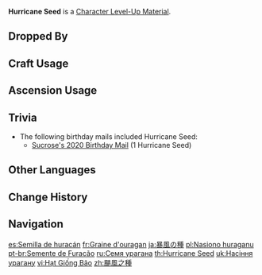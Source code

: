 {{Item Infobox
|id           = 113001
|image        = Item_Hurricane Seed.png
|type         = Character Level-Up Materials
|group        = Normal Boss Drops
|invCategory  = Character Development Items
|quality      = 4
|description  = The imploded form of an Anemo Hypostasis upon its defeat. It contains the essence of Anemo energy.<br />It is said that the power to create hurricanes resides within its seemingly fragile body. This butterfly of pure Anemo energy must be waiting for the day to conjure up storms once again.
|source1      = Dropped by Lv. 30+ [[Anemo Hypostasis]]
|source2      = 
|source3      = 
|source4      = 
|source5      = 
}}
'''Hurricane Seed''' is a [[Character Level-Up Material]].

==Dropped By==
{{Dropped By|level=30}}

==Craft Usage==
{{Craft Usage}}

==Ascension Usage==
{{Ascension Usage}}

==Trivia==
* The following birthday mails included Hurricane Seed:
** [[Mail/What Should I Do? (2020-11-26)|Sucrose's 2020 Birthday Mail]] (1 Hurricane Seed)

==Other Languages==
{{Other Languages
|en      = Hurricane Seed
|zhs     = 飓风之种
|zhs_rm  = Jùfēng zhī Zhǒng
|zht     = 颶風之種
|zht_rm  = Jùfēng zhī Zhǒng
|zh_tl   = Seed of the Hurricane
|ja      = 暴風の種
|ja_rm   = Boufuu no Tane
|ja_tl   = Storm Seed
|ko      = 폭풍의 씨앗
|ko_rm   = Pokpung-ui Ssiat
|ko_tl   = Seed of Storm
|es      = Semilla de huracán
|es_tl   = Hurricane Seed
|fr      = Graine d'ouragan
|fr_tl   = Hurricane Seed
|ru      = Семя урагана
|ru_tl   = Hurricane Seed
|th      = Hurricane Seed
|vi      = Hạt Giống Bão
|vi_tl   = Storm Seed
|de      = Orkansamen
|de_tl   = Hurricane Seed
|id      = Hurricane Seed
|pt      = Semente de Furacão
|pt_tl   = 
|tr      = Kasırga Tohumu
|tr_tl   = 
|it      = Seme d'uragano
|it_tl   = 
}}

==Change History==
{{Change History|1.0}}

==Navigation==
{{Development Item Navbox|Character Level-Up Materials}}

[[es:Semilla de huracán]]
[[fr:Graine d'ouragan]]
[[ja:暴風の種]]
[[pl:Nasiono huraganu]]
[[pt-br:Semente de Furacão]]
[[ru:Семя урагана]]
[[th:Hurricane Seed]]
[[uk:Насіння урагану]]
[[vi:Hạt Giống Bão]]
[[zh:颶風之種]]